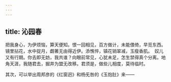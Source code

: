 ```yaml
---
---
---
```

title: 沁园春
---



把我身心，为伊烦恼，算天便知。恨一回相见，百方做计，未能偎倚，早觅东西。镜里拈花，水中捉月，觑著无由得近伊。添憔悴，镇花销翠减，玉瘦香肌。　奴儿又有行期。你去即无妨，我共谁？向眼前常见，心犹未足，怎生禁得真个分离。地角天涯，我随君去，掘井为盟无改移。君须是，做些儿相度，莫待临时。

其次，可以举出周邦彦的《红窗迥》和杨旡咎的《玉抱肚》来——